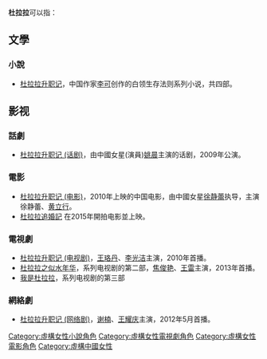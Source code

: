 '''杜拉拉'''可以指：

==文學==
===小說===
* [[杜拉拉升职记|杜拉拉升职记]]，中国作家[[李可|李可]]创作的白领生存法则系列小说，共四部。

==影视==

===話劇===
* [[杜拉拉升职记_(话剧)|杜拉拉升职记 (话剧)]]，由中國女星(演員)[[姚晨|姚晨]]主演的话剧，2009年公演。

===電影===
* [[杜拉拉升职记_(电影)|杜拉拉升职记 (电影)]]，2010年上映的中国电影，由中國女星[[徐静蕾|徐静蕾]]执导，主演徐静蕾、[[黄立行|黄立行]]。
* [[杜拉拉追婚記|杜拉拉追婚記]] 在2015年開拍电影並上映。

===電視劇===
* [[杜拉拉升职记_(电视剧)|杜拉拉升职记 (电视剧)]]，[[王珞丹|王珞丹]]、[[李光洁|李光洁]]主演，2010年首播。
* [[杜拉拉之似水年华|杜拉拉之似水年华]]，系列电视剧的第二部，[[焦俊艳|焦俊艳]]、[[王雷|王雷]]主演，2013年首播。
* [[我是杜拉拉|我是杜拉拉]]，系列电视剧的第三部
===網絡劇===
* [[杜拉拉升职记_(网络剧)|杜拉拉升职记 (网络剧)]]，[[谢楠|谢楠]]、[[王耀庆|王耀庆]]主演，2012年5月首播。

{{DEFAULTSORT:D杜}}

[[Category:虛構女性小說角色|Category:虛構女性小說角色]]
[[Category:虛構女性電視劇角色|Category:虛構女性電視劇角色]]
[[Category:虛構女性電影角色|Category:虛構女性電影角色]]
[[Category:虛構中國女性|Category:虛構中國女性]]